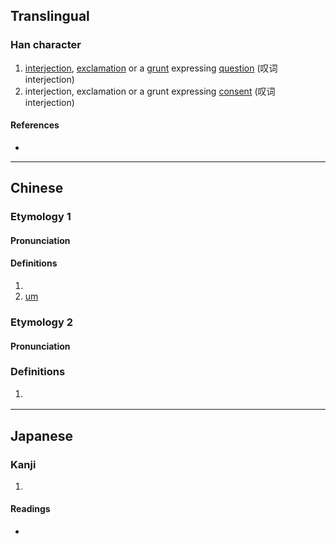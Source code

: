{{character info/new}}
==Translingual==

===Han character===
{{Han char|rn=30|rad=口|as=05|sn=8|four=67050|canj=RWYI|ids=⿰口母}}

# [[interjection]], [[exclamation]] or a [[grunt]] expressing [[question]] (叹词 interjection)
# interjection, exclamation or a grunt expressing [[consent]] (叹词 interjection)

====References====
* {{Han ref|kx=0181.280|dkj=03433|hdz=10610.080|uh=5463|ud=21603|bh=CBED|bd=52205}}

----

==Chinese==
{{zh-forms}}

===Etymology 1===

====Pronunciation====
{{zh-pron
|m=ḿ,m̀
|c=m2,m6
|cat=interj
}}

====Definitions====
{{zh-hanzi}}

# {{non-gloss definition|representing a [[question]]}}
# [[um]]

===Etymology 2===

====Pronunciation====
{{zh-pron
|mn=m̄
|mna=Taiwanese-The_Vowel_m.ogg
|cat=
}}

===Definitions===
{{zh-hanzi}}

# {{lb|zh|Min Nan}} {{zh-alt-form|毋|m̄}}

----

==Japanese==

===Kanji===
{{ja-kanji|grade=|rs=口05}}

# {{defn|lang=ja|sort=口05}}

====Readings====
* {{ja-readings|on=[[ぼう]] (bō)|kun=}}